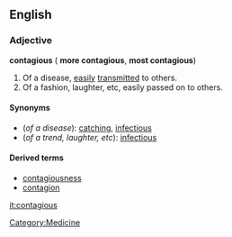 ==English==
===Adjective===
'''contagious''' ({{compar}} '''more contagious''', {{superl}} '''most contagious''')

#Of a disease, [[easily]] [[transmit]]ted to others.
#Of a fashion, laughter, etc, easily passed on to others.

====Synonyms====
*(''of a disease''): [[catching]], [[infectious]]
*(''of a trend, laughter, etc''): [[infectious]]

====Derived terms====
*[[contagiousness]]
*[[contagion]]

[[it:contagious]]
[[Category:Medicine]]